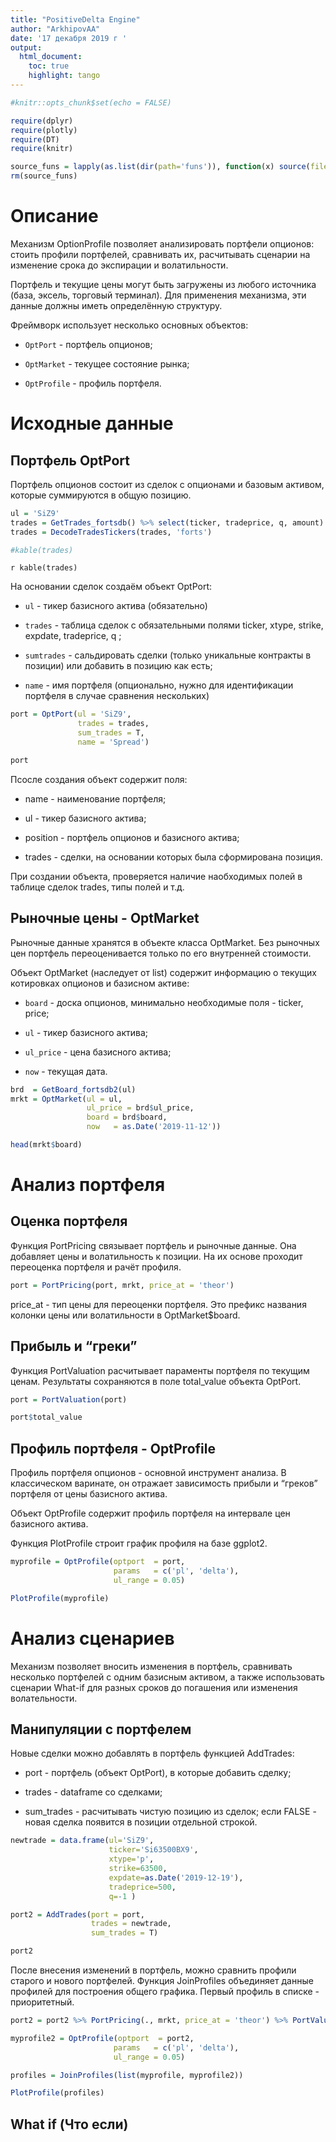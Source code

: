 ```yaml
---
title: "PositiveDelta Engine"
author: "ArkhipovAA"
date: '17 декабря 2019 г '
output: 
  html_document: 
    toc: true
    highlight: tango
---
```


```r
#knitr::opts_chunk$set(echo = FALSE)

require(dplyr)
require(plotly)
require(DT)
require(knitr)

source_funs = lapply(as.list(dir(path='funs')), function(x) source(file = paste0('funs\\', x) ) )
rm(source_funs)

```

# Описание

Механизм OptionProfile позволяет анализировать портфели опционов: стоить профили портфелей, сравнивать их, расчитывать сценарии на изменение срока до экспирации и волатильности.

Портфель и текущие цены могут быть загружены из любого источника (база, эксель, торговый терминал).
Для применения механизма, эти данные должны иметь определённую структуру. 

Фреймворк использует несколько основных объектов:

* `OptPort` - портфель опционов;

* `OptMarket` - текущее состояние рынка;

* `OptProfile` - профиль портфеля.
  

# Исходные данные

## Портфель OptPort

Портфель опционов состоит из сделок с опционами и базовым активом, которые суммируются в общую позицию.

```r

ul = 'SiZ9'
trades = GetTrades_fortsdb() %>% select(ticker, tradeprice, q, amount)
trades = DecodeTradesTickers(trades, 'forts')

#kable(trades)

```

`r kable(trades)`

На основании сделок создаём объект OptPort:

* `ul` - тикер базисного актива (обязательно)

* `trades` - таблица сделок с обязательными полями ticker, xtype, strike, expdate, tradeprice, q ;

* `sumtrades` - сальдировать сделки (только уникальные контракты в позиции) или добавить в позицию как есть;

* `name` - имя портфеля (опционально, нужно для идентификации портфеля в случае сравнения нескольких)

```r

port = OptPort(ul = 'SiZ9', 
               trades = trades, 
               sum_trades = T, 
               name = 'Spread')

port

```


Псосле создания объект содержит поля:

* name - наименование портфеля;

* ul - тикер базисного актива;

* position - портфель опционов и базисного актива;

* trades - сделки, на основании которых была сформирована позиция.

При создании объекта, проверяется наличие наобходимых полей в таблице сделок trades, типы полей и т.д.


## Рыночные цены - OptMarket

Рыночные данные хранятся в объекте класса OptMarket. Без рыночных цен портфель переоценивается только по его внутренней стоимости.

Объект OptMarket (наследует от list) содержит информацию о текущих котировках опционов и базисном активе:

* `board` - доска опционов, минимально необходимые поля - ticker, price;

* `ul` - тикер базисного актива;

* `ul_price` - цена базисного актива;

* `now` - текущая дата.

```r

brd  = GetBoard_fortsdb2(ul)
mrkt = OptMarket(ul = ul, 
                 ul_price = brd$ul_price, 
                 board = brd$board, 
                 now   = as.Date('2019-11-12'))

head(mrkt$board)
```


# Анализ портфеля

## Оценка портфеля
Функция PortPricing связывает портфель и рыночные данные. Она добавляет цены и волатильность к позиции. На их основе проходит переоценка портфеля и рачёт профиля.

```r
port = PortPricing(port, mrkt, price_at = 'theor')
```

price_at - тип цены для переоценки портфеля. Это префикс названия колонки цены или волатильности в OptMarket$board. 

## Прибыль и "греки" 
Функция PortValuation расчитывает параменты портфеля по текущим ценам. 
Результаты сохраняются в поле total_value объекта OptPort. 

```r
port = PortValuation(port)

port$total_value
```

## Профиль портфеля - OptProfile

Профиль портфеля опционов - основной инструмент анализа. 
В классическом варинате, он отражает зависимость прибыли и "греков" портфеля от цены базисного актива.

Объект OptProfile содержит профиль портфеля на интервале цен базисного актива.

Функция PlotProfile строит график профиля на базе ggplot2.


```r
myprofile = OptProfile(optport  = port, 
                       params   = c('pl', 'delta'), 
                       ul_range = 0.05) 

PlotProfile(myprofile)
```



# Анализ сценариев

Механизм позволяет вносить изменения в портфель, сравнивать несколько портфелей с одним базисным активом, а также использовать сценарии What-if для разных сроков до погашения или изменения волательности.


## Манипуляции с портфелем

Новые сделки можно добавлять в портфель функцией AddTrades:

* port - портфель (объект OptPort), в которые добавить сделку;

* trades - dataframe со сделками;

* sum_trades - расчитывать чистую позицию из сделок; если FALSE - новая сделка появится в позиции отдельной строкой.

```r
newtrade = data.frame(ul='SiZ9', 
                      ticker='Si63500BX9', 
                      xtype='p', 
                      strike=63500, 
                      expdate=as.Date('2019-12-19'), 
                      tradeprice=500, 
                      q=-1 )

port2 = AddTrades(port = port, 
                  trades = newtrade, 
                  sum_trades = T)

port2
```


После внесения изменений в портфель, можно сравнить профили старого и нового портфелей. 
Функция JoinProfiles объединяет данные профилей для построения общего графика.
Первый профиль в списке - приоритетный. 

```r
port2 = port2 %>% PortPricing(., mrkt, price_at = 'theor') %>% PortValuation(.)

myprofile2 = OptProfile(optport  = port2, 
                       params   = c('pl', 'delta'), 
                       ul_range = 0.05) 

profiles = JoinProfiles(list(myprofile, myprofile2))

PlotProfile(profiles)
```




## What if (Что если)
